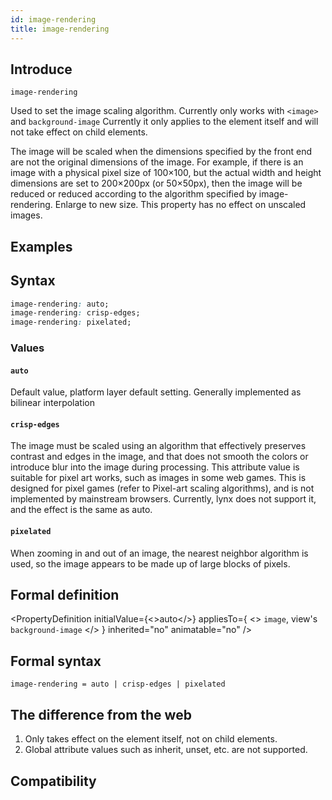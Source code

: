 ```yaml
---
id: image-rendering
title: image-rendering
---
```


## Introduce

`image-rendering`

Used to set the image scaling algorithm. Currently only works with `<image>` and `background-image`
Currently it only applies to the element itself and will not take effect on child elements.

The image will be scaled when the dimensions specified by the front end are not the original dimensions of the image. For example, if there is an image with a physical pixel size of 100×100, but the actual width and height dimensions are set to 200×200px (or 50×50px), then the image will be reduced or reduced according to the algorithm specified by image-rendering. Enlarge to new size. This property has no effect on unscaled images.

## Examples


<Go
  example="css-api"
  defaultFile="src/image-rendering/App.tsx"
  img="https://lf-lynx.tiktok-cdns.com/obj/lynx-artifacts-oss-sg/lynx-website/assets/doc/css/image-rendering.jpg"
  entry="src/image-rendering"
  defaultEntryFile="dist/image-rendering.lynx.bundle"
/>

## Syntax

```css
image-rendering: auto;
image-rendering: crisp-edges;
image-rendering: pixelated;
```

### Values

#### `auto`

Default value, platform layer default setting. Generally implemented as bilinear interpolation

#### `crisp-edges`

The image must be scaled using an algorithm that effectively preserves contrast and edges in the image, and that does not smooth the colors or introduce blur into the image during processing. This attribute value is suitable for pixel art works, such as images in some web games.
This is designed for pixel games (refer to Pixel-art scaling algorithms), and is not implemented by mainstream browsers.
Currently, lynx does not support it, and the effect is the same as auto.

#### `pixelated`

When zooming in and out of an image, the nearest neighbor algorithm is used, so the image appears to be made up of large blocks of pixels.

## Formal definition


<PropertyDefinition
  initialValue={<>auto</>}
  appliesTo={
    <>
      <code>image</code>, view's <code>background-image</code>
    </>
  }
  inherited="no"
  animatable="no"
/>

## Formal syntax

```
image-rendering = auto | crisp-edges | pixelated
```

## The difference from the web

1. Only takes effect on the element itself, not on child elements.
2. Global attribute values ​​such as inherit, unset, etc. are not supported.

## Compatibility


<LegacyCompatTable metadata="css/properties/image-rendering" />
